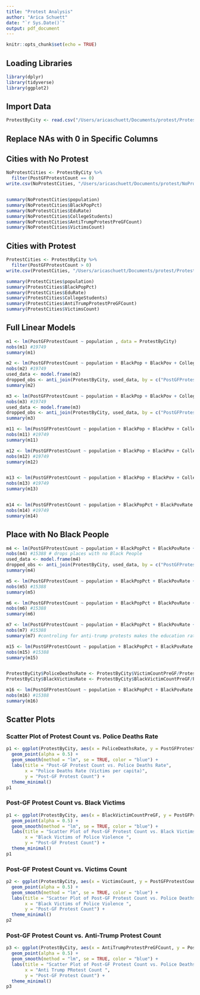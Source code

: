 ```yaml
---
title: "Protest Analysis"
author: "Arica Schuett"
date: "`r Sys.Date()`"
output: pdf_document
---
```


```r
knitr::opts_chunk$set(echo = TRUE)
```

## Loading Libraries

```r
library(dplyr)
library(tidyverse)
library(ggplot2)
```

## Import Data

```r
ProtestByCity <- read.csv("/Users/aricaschuett/Documents/protest/ProtestByCity3-25.csv", row.names = NULL)
```

## Replace NAs with 0 in Specific Columns


## Cities with No Protest

```r
NoProtestCities <- ProtestByCity %>%
  filter(PostGFProtestCount == 0)
write.csv(NoProtestCities, "/Users/aricaschuett/Documents/protest/NoProtestCities3-25.csv")


summary(NoProtestCities$population)
summary(NoProtestCities$BlackPopPct)
summary(NoProtestCities$EduRate)
summary(NoProtestCities$CollegeStudents)
summary(NoProtestCities$AntiTrumpProtestPreGFCount)
summary(NoProtestCities$VictimsCount)

```

## Cities with Protest

```r
ProtestCities <- ProtestByCity %>%
  filter(PostGFProtestCount > 0)
write.csv(ProtestCities, "/Users/aricaschuett/Documents/protest/ProtestCities3-25.csv")

summary(ProtestCities$population)
summary(ProtestCities$BlackPopPct)
summary(ProtestCities$EduRate)
summary(ProtestCities$CollegeStudents)
summary(ProtestCities$AntiTrumpProtestPreGFCount)
summary(ProtestCities$VictimsCount)
```


## Full Linear Models

```r
m1 <- lm(PostGFProtestCount ~ population , data = ProtestByCity)
nobs(m1) #19749
summary(m1)

m2 <- lm(PostGFProtestCount ~ population + BlackPop + BlackPov + CollegeEdTotal + VictimsPreGF2020, data = ProtestByCity)
nobs(m2) #19749
used_data <- model.frame(m2)
dropped_obs <- anti_join(ProtestByCity, used_data, by = c("PostGFProtestCount","VictimsPreGF2020"))
summary(m2)

m3 <- lm(PostGFProtestCount ~ population + BlackPop + BlackPov + CollegeEdTotal + VictimsPreGF2020, data = ProtestByCity)
nobs(m3) #19749
used_data <- model.frame(m3)
dropped_obs <- anti_join(ProtestByCity, used_data, by = c("PostGFProtestCount","VictimsPreGF2020"))
summary(m3)

m11 <- lm(PostGFProtestCount ~ population + BlackPop + BlackPov + CollegeEdTotal + VictimCountPreGF, data = ProtestByCity)
nobs(m11) #19749
summary(m11)

m12 <- lm(PostGFProtestCount ~ population + BlackPop + BlackPov + CollegeEdTotal + VictimsPreGF2020, data = ProtestByCity)
nobs(m12) #19749
summary(m12)


m13 <- lm(PostGFProtestCount ~ population + BlackPop + BlackPov + CollegeEdTotal + VictimsPreGF2020Blk, data = ProtestByCity)
nobs(m13) #19749
summary(m13)


m14 <- lm(PostGFProtestCount ~ population + BlackPopPct + BlackPovRate + EduRate + VictimCountPreGF, data = ProtestByCity)
nobs(m14) #19749
summary(m14)

```

## Place with No Black People
```r

m4 <- lm(PostGFProtestCount ~ population + BlackPopPct + BlackPovRate + EduRate + VictimsPreGF2020, data = ProtestByCity)
nobs(m4) #15388 # drops places with no Black People
used_data <- model.frame(m4)
dropped_obs <- anti_join(ProtestByCity, used_data, by = c("PostGFProtestCount","population"))
summary(m4)

m5 <- lm(PostGFProtestCount ~ population + BlackPopPct + BlackPovRate + EduRate + BlackVictimCountPreGF, data = ProtestByCity)
nobs(m5) #15388
summary(m5)

m6 <- lm(PostGFProtestCount ~ population + BlackPopPct + BlackPovRate + EduRate + BlackVictimCountPreGF, data = ProtestByCity)
nobs(m6) #15388
summary(m6)

m7 <- lm(PostGFProtestCount ~ population + BlackPopPct + BlackPovRate + EduRate + AntiTrumpProtestPreGFCount + BlackVictimCountPreGF, data = ProtestByCity)
nobs(m7) #15388
summary(m7) #controling for anti-trump protests makes the education rate go negative. 

m15 <- lm(PostGFProtestCount ~ population + BlackPopPct + BlackPovRate + EduRate + BlackVictimCountPreGF, data = ProtestByCity)
nobs(m15) #15388
summary(m15)


ProtestByCity$PoliceDeathsRate <- ProtestByCity$VictimCountPreGF/ProtestByCity$population
ProtestByCity$BlackVictimsRate <- ProtestByCity$BlackVictimCountPreGF/ProtestByCity$population

m16 <- lm(PostGFProtestCount ~ population + BlackPopPct + BlackPovRate + EduRate + PoliceDeathsRate, data = ProtestByCity)
nobs(m16) #15388
summary(m16)

```

## Scatter Plots

### Scatter Plot of Protest Count vs. Police Deaths Rate


```r
p1 <- ggplot(ProtestByCity, aes(x = PoliceDeathsRate, y = PostGFProtestCount)) +
  geom_point(alpha = 0.5) +
  geom_smooth(method = "lm", se = TRUE, color = "blue") +
  labs(title = "Post-GF Protest Count vs. Police Deaths Rate",
       x = "Police Deaths Rate (Victims per capita)",
       y = "Post-GF Protest Count") +
  theme_minimal()
p1
```

### Post-GF Protest Count vs. Black Victims

```r
p1 <- ggplot(ProtestByCity, aes(x = BlackVictimCountPreGF, y = PostGFProtestCount)) +
  geom_point(alpha = 0.5) +
  geom_smooth(method = "lm", se = TRUE, color = "blue") +
  labs(title = "Scatter Plot of Post-GF Protest Count vs. Black Victims Prior to GF Death",
       x = "Black Victims of Police Violence ",
       y = "Post-GF Protest Count") +
  theme_minimal()
p1
```

### Post-GF Protest Count vs. Victims Count

```r

p2 <- ggplot(ProtestByCity, aes(x = VictimsCount, y = PostGFProtestCount)) +
  geom_point(alpha = 0.5) +
  geom_smooth(method = "lm", se = TRUE, color = "blue") +
  labs(title = "Scatter Plot of Post-GF Protest Count vs. Police Deaths Rate",
       x = "Black Victims of Police Violence ",
       y = "Post-GF Protest Count") +
  theme_minimal()
p2
```

### Post-GF Protest Count vs. Anti-Trump Protest Count

```r

p3 <- ggplot(ProtestByCity, aes(x = AntiTrumpProtestPreGFCount, y = PostGFProtestCount)) +
  geom_point(alpha = 0.5) +
  geom_smooth(method = "lm", se = TRUE, color = "blue") +
  labs(title = "Scatter Plot of Post-GF Protest Count vs. Police Deaths Rate",
       x = "Anti Trump PRotest Count ",
       y = "Post-GF Protest Count") +
  theme_minimal()
p3
```

